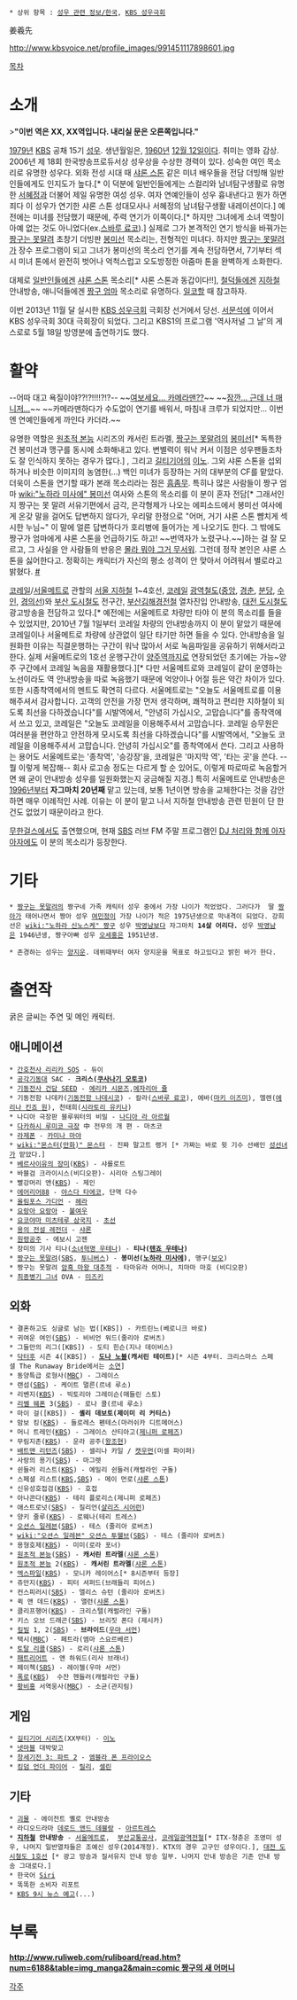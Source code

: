  * 상위 항목 : [[성우 관련 정보/한국]], [[KBS 성우극회]]

姜羲先

http://www.kbsvoice.net/profile_images/991451117898601.jpg

[[목차]]
= 소개 =
>'''"이번 역은 XX, XX역입니다. 내리실 문은 오른쪽입니다."'''

[[1979년]] [[한국방송공사|KBS]] 공채 15기 [[성우]]. 생년월일은, [[1960년]] [[12월 12일]]이다. 취미는 영화 감상. 2006년 제 18회 한국방송프로듀서상 성우상을 수상한 경력이 있다. 성숙한 여인 목소리로 유명한 성우다. 외화 전성 시대 때 [[샤론 스톤]] 같은 미녀 배우들을 전담 더빙해 일반인들에게도 인지도가 높다.[* 이 덕분에 일반인들에게는 스컬리와 남녀탐구생활로 유명한 [[서혜정]]과 더불어 제일 유명한 여성 성우. 여자 연예인들이 성우 흉내낸다고 뭔가 하면 죄다 이 성우가 연기한 샤론 스톤 성대모사나 서혜정의 남녀탐구생활 내레이션이다.] 예전에는 미녀를 전담했기 때문에, 주력 연기가 이쪽이다.[* 하지만 그녀에게 소녀 역할이 아예 없는 것도 아니었다(ex.[[스바루 료코]]).] 실제로 그가 본격적인 연기 방식을 바꿔가는 [[짱구는 못말려]] 초창기 더빙판 [[봉미선]] 목소리는, 전형적인 미녀다. 하지만 [[짱구는 못말려]]가 장수 프로그램이 되고 그녀가 봉미선의 목소리 연기를 계속 전담하면서, 7기부터 섹시 미녀 톤에서 완전히 벗어나 억척스럽고 오도방정한 아줌마 톤을 완벽하게 소화한다.

대체로 [[일반인]]들에겐 [[샤론 스톤]] 목소리[* 샤론 스톤과 동갑이다!!], [[철덕]]들에겐 [[지하철]] 안내방송, 애니덕들에겐 [[짱구 엄마]] 목소리로 유명하다. [[일코]]할 때 참고하자.

이번 2013년 11월 달 실시한 [[KBS 성우극회]] 극회장 선거에서 당선. [[서문석]]에 이어서 KBS 성우극회 30대 극회장이 되었다. 그리고 KBS1의 프로그램 '역사저널 그 날'의 게스로로 5월 18일 방영분에 출연하기도 했다.

= 활약 =
{{{#!HTML
<iframe width="560" height="315" src="http://www.youtube.com/embed/SksJoZgFrYg" frameborder="0" allowfullscreen></iframe>
}}}
--어따 대고 욕질이야??!?!!!!?!?--
~~[[유병재|여보세요... 카메라맨??]]~~ ~~[[극한직업|잠깐... 근데 너 매니저...]]~~ ~~카메라맨하다가 수도없이 연기를 배워서, 마침내 크루가 되었지만... 이번엔 연예인들에게 까인다 카더라.~~

유명한 역할은 [[원초적 본능]] 시리즈의 캐서린 트라멜, [[짱구는 못말려]]의 [[봉미선]][* 독특한건 봉미선과 맹구를 동시에 소화해내고 있다. 변별력이 워낙 커서 이점은 성우팬들조차도 잘 인식하지 못하는 경우가 많다.] , 그리고 [[길티기어]]의 [[이노]]. 그외 샤론 스톤을 섭외하거나 비슷한 이미지의 농염한(…) 백인 미녀가 등장하는 거의 대부분의 CF를 맡았다. 더욱이 스톤을 연기할 때가 본래 목소리라는 점은 [[흠좀무]]. 특히나 많은 사람들이 짱구 엄마 [[wiki:"노하라 미사에" 봉미선]] 여사와 스톤의 목소리를 이 분이 혼자 전담[* 그래서인지 짱구는 못 말려 서유기편에서 금각, 은각형제가 나오는 에피소드에서 봉미선 여사에게 온갖 말을 걸어도 답변하지 않다가, 우리말 한정으로 "어머, 거기 샤론 스톤 뺨치게 섹시한 누님~" 이 말에 얼른 답변하다가 호리병에 들어가는 게 나오기도 한다. 그 밖에도 짱구가 엄마에게 샤론 스톤을 언급하기도 하고! ~~번역자가 노렸구나.~~]하는 걸 잘 모르고, 그 사실을 안 사람들의 반응은 [[몰라 뭐야 그거 무서워]]. 그런데 정작 본인은 샤론 스톤을 싫어한다고. 정확히는 캐릭터가 자신의 평소 성격이 안 맞아서 어려워서 별로라고 밝혔다. [http://blog.naver.com/raquim/20115716612 #]

[[코레일]]/[[서울메트로]] 관할의 [[서울 지하철]] 1~4호선, [[코레일]] [[광역철도]]([[수도권 전철 중앙선|중앙]], [[수도권 전철 경춘선|경춘]], [[분당선|분당]], [[수도권 전철 수인선|수인]], [[수도권 전철 경의선|경의선]])와 [[부산 도시철도]] 전구간, [[부산김해경전철]] 열차진입 안내방송, [[대전 도시철도]] 광고방송을 전담하고 있다.[* 예전에는 서울메트로 차량만 타야 이 분의 목소리를 들을 수 있었지만, 2010년 7월 1일부터 코레일 차량의 안내방송까지 이 분이 맡았기 때문에 코레일이나 서울메트로 차량에 상관없이 일단 타기만 하면 들을 수 있다. 안내방송을 일원화한 이유는 직결운행하는 구간이 워낙 많아서 서로 녹음파일을 공유하기 위해서라고 한다. 실제 서울메트로의 1호선 운행구간이 [[양주역]]까지로 연장되었던 초기에는 가능~양주 구간에서 코레일 녹음을 재활용했다.][* 다만 서울메트로와 코레일이 같이 운영하는 노선이라도 역 안내방송을 따로 녹음했기 때문에 억양이나 어절 등은 약간 차이가 있다. 또한 시종착역에서의 멘트도 확연히 다르다. 서울메트로는 "오늘도 서울메트로를 이용해주셔서 감사합니다. 고객의 안전을 가장 먼저 생각하며, 쾌적하고 편리한 지하철이 되도록 최선을 다하겠습니다"를 시발역에서, "안녕히 가십시오, 고맙습니다"를 종착역에서 쓰고 있고, 코레일은 "오늘도 코레일을 이용해주셔서 고맙습니다. 코레일 승무원은 여러분을 편안하고 안전하게 모시도록 최선을 다하겠습니다"를 시발역에서, "오늘도 코레일을 이용해주셔서 고맙습니다. 안녕히 가십시오"를 종착역에서 쓴다. 그리고 사용하는 용어도 서울메트로는 '종착역', '승강장'을, 코레일은 '마지막 역', '타는 곳'을 쓴다. --뭘 이렇게 복잡해-- 회사 로고송 정도는 다르게 할 순 있어도, 이렇게 따로따로 녹음할거면 왜 굳이 안내방송 성우를 일원화했는지 궁금해질 지경.] 특히 서울메트로 안내방송은 [[1996년]]부터 '''자그마치 20년째''' 맡고 있는데, 보통 1년이면 방송을 교체한다는 것을 감안하면 매우 이례적인 사례. 이유는 이 분이 맡고 나서 지하철 안내방송 관련 민원이 단 한 건도 없었기 때문이라고 한다.

[[무한걸스]]에서도 출연했으며, 현재 [[SBS]] 러브 FM 주말 프로그램인 [[DJ 처리와 함께 아자아자]]에도 이 분의 목소리가 등장한다.

= 기타 =

 * [[짱구는 못말려]]의 짱구네 가족 캐릭터 성우 중에서 가장 나이가 적었었다. 그러다가  딸 [[짱아]]가 태어나면서 짱아 성우 [[여민정]]이 가장 나이가 적은 1975년생으로 막내격이 되었다. 강희선은 [[wiki:"노하라 신노스케" 짱구]] 성우 [[박영남]]보다 자그마치 '''14살 어리다.''' 성우 [[박영남]]은 1946년생, 짱구아빠 성우 [[오세홍]]은 1951년생.

 * 존경하는 성우는 [[양지운]]. 데뷔때부터 여자 양지운을 목표로 하고있다고 밝힌 바가 한다.

= 출연작 =
굵은 글씨는 주연 및 메인 캐릭터.
== 애니메이션 ==
 * [[간호천사 리리카 SOS]] - 듀이
 * [[공각기동대]] SAC - '''크리스([[쿠사나기 모토코]])'''
 * [[기동전사 건담 SEED]] - [[에리카 시몬즈]],[[에자리아 쥴]]
 * 기동전함 나데카([[기동전함 나데시코]]) - 칼라([[스바루 료코]]), 에바([[마키 이즈미]]), 엘렌([[에리나 킨죠 원]]), 천태희([[시라토리 유키나]])
 * 나디아 극장판 블루워터의 비밀 - [[나디아 라 아르월]]
 * [[다카하시 루미코 극장]] 中 전무의 개 편 - 마츠코
 * [[라제폰]] - [[카미나 마야]]
 * [[wiki:"몬스터(만화)" 몬스터]] - 진짜 말고트 랭거 [* 가짜는 바로 윗 기수 선배인 [[성선녀]]가 맡았다.]
 * [[베르사이유의 장미]]([[KBS]]) - 샤를로트
 * 바블검 크라이시스(비디오판)- 시리아 스팅그레이
 * 빨강머리 앤([[KBS]]) - 제인
 * [[에어리어88]] - [[야스다 타에코]], 단역 다수
 * [[올림포스 가디언]] - [[헤라]]
 * [[요랑아 요랑아]] - [[불여우]]
 * [[요코야마 미츠테루 삼국지]] - [[초선]]
 * [[용의 전설 레전더]] - [[샤론]]
 * [[원령공주]] - 에보시 고젠
 * 장미의 기사 티나([[소녀혁명 우테나]]) - '''티나([[텐죠 우테나]])'''
 * [[짱구는 못말려]]([[SBS]], [[투니버스]]) - '''봉미선([[노하라 미사에]])''', 맹구([[보오]])
 * 짱구는 못말려 [[암흑 마왕 대추적]] - 타마유라 어머니, 치마마 마호 (비디오판)
 * [[최종병기 그녀]] OVA - [[미즈키]]
== 외화 ==
 * 결혼하고도 싱글로 남는 법([KBS]) - 카트린느(베로니크 바로)
 * 귀여운 여인([[SBS]]) - 비비언 워드(줄리아 로버츠)
 * 그들만의 리그([KBS]) - 도티 힌슨(지나 데이비스)
 * [[닥터후]] 시즌 4([KBS]) - '''[[도나 노블]](캐서린 테이트)'''[* 시즌 4부터. 크리스마스 스페셜 The Runaway Bride에서는 [[소연]]]
 * 동양특급 로형사([[MBC]]) - 그레이스
 * 랜섬([[SBS]]) - 케이트 멀른(르네 루소)
 * 리벤지([[KBS]]) - 빅토리아 그레이슨(매들린 스토)
 * [[리쎌 웨폰]] 3([[SBS]]) - 로나 콜(르네 루소)
 * 마이 걸([KBS]) - '''셸리 데보토(제이미 리 커티스)'''
 * 맘보 킹([[KBS]]) - 들로레스 펜테스(마러쉬카 디트메어스)
 * 머니 트레인([[KBS]]) - 그레이스 산티아고([[제니퍼 로페즈]])
 * 무림지존([[KBS]]) - 운라 공주([[왕조현]])
 * [[배트맨 리턴즈]]([[SBS]]) - 셀리나 카일 / [[캣우먼]](미셀 파이퍼)
 * 사랑의 용기([[SBS]]) - 마그렛
 * 쉰들러 리스트([[KBS]]) - 에밀리 쉰들러(캐럴라인 구돌)
 * 스페셜 리스트([[KBS]],[[SBS]]) - 메이 먼로([[샤론 스톤]])
 * 신유성호접검([[KBS]]) - 호접
 * 아나콘다([[KBS]]) - 테리 플로리스(제니퍼 로페즈)
 * 애스트로넛([[SBS]]) - 질리언([[샬리즈 시어런]])
 * 양키 줄루([[KBS]]) - 로웨나(테리 트레스)
 * [[오션스 일레븐]]([[SBS]]) - 테스 (줄리아 로버츠)
 * [[wiki:"오션스 일레븐" 오션스 투웰브]]([[SBS]]) - 테스 (줄리아 로버츠)
 * 용형호제([[KBS]]) - 미미(로라 포너)
 * [[원초적 본능]]([[SBS]]) - '''캐서린 트라멜'''([[샤론 스톤]])
 * [[원초적 본능]] 2([[KBS]]) - '''캐서린 트라멜'''([[샤론 스톤]])
 * [[엑스파일]]([[KBS]]) - 모니카 레이어스[* 8시즌부터 등장]
 * 쥬만지([[KBS]]) - 피터 셔퍼드(브래들리 피어스)
 * 컨스피러시([[SBS]]) - 앨리스 슈턴 (줄리아 로버츠)
 * 퀵 앤 데드([[KBS]]) - 앨런([[샤론 스톤]])
 * 클리프행어([[KBS]]) - 크리스텔(캐럴라인 구돌)
 * 키스 오브 드래곤([[SBS]]) - 브리짓 폰다 (제시카)
 * [[킬빌]] 1, 2([[SBS]]) - '''브라이드'''([[우마 서먼]])
 * 택시([[MBC]]) - 페트라(엠마 스요르베르)
 * [[토탈 리콜]]([[SBS]]) - 로리([[샤론 스톤]])
 * [[패트리어트]] - 앤 하워드(리사 브래너)
 * 페이첵([[SBS]]) - 레이첼(우마 서먼)
 * [[폭로]]([[KBS]])  수잔 헨들러(캐럴라인 구돌)
 * [[황비홍]] 서역웅사([[MBC]]) - 소균(관지림)
== 게임 ==
 * [[길티기어 시리즈]](XX부터) - [[이노]]
 * [[넷마블]] 대박맞고
 * [[창세기전 3: 파트 2]] - [[엠블라 폰 프라이오스]]
 * [[킹덤 언더 파이어]] - [[릴리]], [[셀린]]

== 기타 ==
 * [[괴물]] - 에이전트 옐로 안내방송
 * 라디오드라마 [[데로드 앤드 데블랑]] - [[아르트레스]]
 * '''[[지하철]] 안내방송''' - [[서울메트로]],  [[부산교통공사]], [[코레일]]광역전철[* ITX-청춘은 조영미 성우, 나머지 일반열차들은 조예신 성우(2014개정). KTX의 경우 고구인 성우이다.], [[대전 도시철도 1호선]] [* 광고 방송과 질서유지 안내 방송 일부. 나머지 안내 방송은 기존 안내 방송 그대로다.]
 * 한국어 [[Siri]]
 * 똑똑한 소비자 리포트
 * [http://www.youtube.com/watch?v=6t9ty-4M7Vc KBS 9시 뉴스 예고](...)

= 부록 =
'''[[http://www.ruliweb.com/ruliboard/read.htm?num=6188&table=img_manga2&main=comic 짱구의 새 어머니]]'''

[[각주]]
